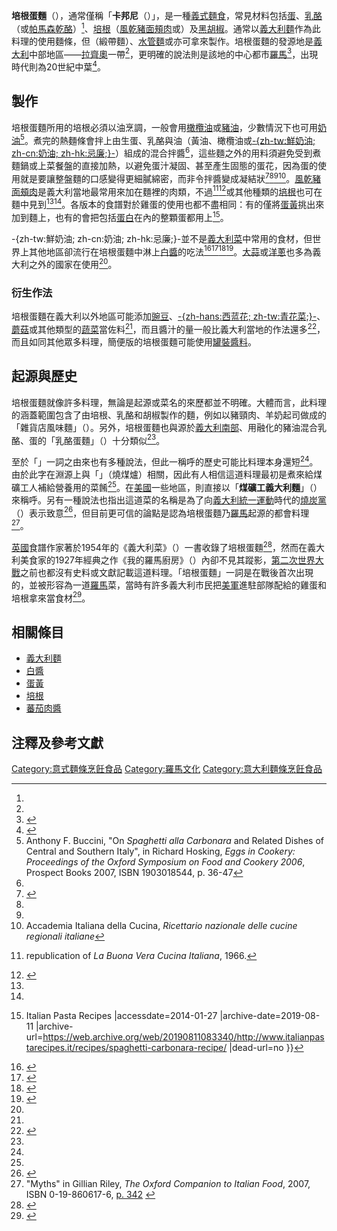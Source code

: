{{noteTA
|T=zh:培根蛋麵; zh-hans:培根蛋酱意大利面; zh-hk:卡邦拿意粉; zh-tw:培根蛋麵;
|1=zh-hans:烟肉;zh-hk:煙肉;zh-tw:培根;
|2=zh:培根蛋麵; zh-hans:培根蛋酱意大利面; zh-hk:卡邦拿意粉; zh-tw:培根蛋麵;
|3=zh-cn:意大利; zh-tw:義大利; zh-hk:意大利;
|4=zh-hans:意大利面;zh-tw:義大利麵;zh-hk:意大利粉;
|5=zh-hans:意式;zh-tw:義式;zh-hk:意式;
|6=zh-hans:黄油;zh-hk:牛油;zh-tw:奶油;
|7=zh-cn:奶油; zh-tw:鮮奶油; zh-hk:忌廉;
|8=zh-cn:面颊; zh-tw:面頰; zh-hk:面頰;
}}
{{Infobox prepared food
| name            = 培根蛋麵<br>{{lang|it|Pasta alla Carbonara}}
| image           = [[File:Spaghetti_carbonara.jpg|250px]]
| caption         = 一盤未佐白醬的培根蛋麵
| country         = 
| region          = {{ITA}}[[拉齊奧_(古代羅馬)|拉齊奧]]
| creator         = 
| course          = 第一道菜（{{lang|it|Primo}}）
| served          = 
| main_ingredient = [[蛋|蛋]]、[[培根|培根]]、[[黑胡椒|黑胡椒]]、[[乾酪粉|乾酪粉]]
| variations      = （美式）[[豌豆|豌豆]]、[[白醬|白醬]]<br>[[蘑菇|蘑菇]]及其他蔬菜
| calories        = 
}}

'''培根蛋麵'''（{{lang-it|'''Pasta alla Carbonara'''}}），通常僅稱「'''卡邦尼'''（{{lang-en|'''Carbonara'''}}）」，是一種[[義式麵食|義式麵食]]，常見材料包括[[蛋|蛋]]、[[乳酪|乳酪]]（{{Link-en|羅馬羊乳酪|Pecorino Romano}}或[[帕馬森乾酪|帕馬森乾酪]]）<ref name="Gosetti" />、[[培根|培根]]（[[風乾豬面頰肉|風乾豬面頰肉]]或{{Link-en|義式培根|pancetta}}）及[[黑胡椒|黑胡椒]]。通常以[[義大利麵|義大利麵]]作為此料理的使用麵條，但{{Link-en|義大利寬麵|fettuccine}}（緞帶麵）、[[水管麵|水管麵]]或{{Link-en|吸管麵|bucatini}}亦可拿來製作。培根蛋麵的發源地是[[義大利|義大利]]中部地區——[[拉齊奧_(古代羅馬)|拉齊奧]]一帶<ref name="Gosetti" />，更明確的說法則是該地的中心都市[[羅馬|羅馬]]<ref name="Carnacina">{{cite book |last=Carnacina |first=Luigi |coauthor=Vincenzo Buonassisi |year=1975 |title=Roma in Cucina |location=Milan |publisher=Giunti Martello |page=91}}</ref>，出現時代則為20世紀中葉<ref name="Alberini">{{cite book |first=Massimo |last=Alberini |coauthors=Giorgio Mistretta |title=Guida all'Italia gastronomica |publisher=Touring Club Italiano |year=1984 |page=286}}</ref>。

==製作==
培根蛋麵所用的培根必須以油烹調，一般會用[[橄欖油|橄欖油]]或[[豬油|豬油]]，少數情況下也可用[[黃油|奶油]]<ref name="buccini">Anthony F. Buccini, "On ''Spaghetti alla Carbonara'' and Related Dishes of Central and Southern Italy", in Richard Hosking, ''Eggs in Cookery: Proceedings of the Oxford Symposium on Food and Cookery 2006'', Prospect Books 2007, ISBN 1903018544, p. 36-47</ref>。煮完的熱麵條會拌上由生蛋、乳酪與油（黃油、橄欖油或[[鮮奶油|-{zh-tw:鮮奶油; zh-cn:奶油; zh-hk:忌廉;}-]]）組成的混合拌醬<ref name="Carnacina"/>，這些麵之外的用料須避免受到煮麵鍋或上菜餐盤的直接加熱，以避免蛋汁凝固、甚至產生固態的蛋花，因為蛋的使用就是要讓整盤麵的口感變得更細膩綿密，而非令拌醬變成凝結狀<ref name="Gosetti">{{cite book |last=Gosetti della Salda |first=Anna |title=Le ricette regionali italiane |publisher=Solares |location=Milan |year=1967 |page=696 |language=it}}</ref><ref name="Alberini" /><ref name="buccini" /><ref>Accademia Italiana della Cucina, ''Ricettario nazionale delle cucine regionali italiane''</ref>。[[風乾豬面頰肉|風乾豬面頰肉]]是義大利當地最常用來加在麵裡的肉類，不過{{Link-en|義式培根|pancetta}}<ref>{{cite book |first=Luigi |last=Carnacina |coauthor=Luigi Veronelli |title=La cucina rustica regionale (Vol. 2. Italia Centrale) |publisher=Rizzoli |year=1977}} republication of ''La Buona Vera Cucina Italiana'', 1966.</ref><ref>{{cite book |first=Vincenzo |last=Buonassisi |title=Il Nuovo Codice della Pasta |publisher=Rizzoli |year=1985}}</ref>或其他種類的[[培根|培根]]也可在麵中見到<ref name="flc"/><ref name="bhg"/>。各版本的食譜對於雞蛋的使用也都不盡相同：有的僅將[[蛋黃|蛋黃]]挑出來加到麵上，也有的會把包括[[蛋白|蛋白]]在內的整顆蛋都用上<ref>{{Cite web |url=http://www.italianpastarecipes.it/recipes/spaghetti-carbonara-recipe/ |title=Spaghetti Carbonara Recipe {{!}} Italian Pasta Recipes |accessdate=2014-01-27 |archive-date=2019-08-11 |archive-url=https://web.archive.org/web/20190811083340/http://www.italianpastarecipes.it/recipes/spaghetti-carbonara-recipe/ |dead-url=no }}</ref>。

-{zh-tw:鮮奶油; zh-cn:奶油; zh-hk:忌廉;}-並不是[[義大利菜|義大利菜]]中常用的食材，但世界上其他地區卻流行在培根蛋麵中淋上[[白醬|白醬]]的吃法<ref name="flc">{{cite web |author={{Link-en|莎倫·泰勒·赫伯斯特|Sharon Tyler Herbst|Herbst, Sharon Tyler}} |coauthors=Ron Herbst |work=The New {{Link-en|饕客夥伴|Food Lover's Companion|Food Lover's Companion}}, Fourth Edition |publisher=Barron's Educational Series. ISBN 0-7641-3577-5 |url=http://www.answers.com/topic/alla-carbonara |title=alla Carbonara |year=2007 |accessdate=2014-01-27 |archive-date=2018-08-17 |archive-url=https://web.archive.org/web/20180817161544/http://www.answers.com/topic/alla-carbonara |dead-url=no }}</ref><ref name="bhg">{{cite web |url=http://au.food.yahoo.com/recipes/recipe/-/5348809/fettucine-carbonara/ |title=Fettucine Carbonara |work={{Link-en|美好家園 (電視節目)|Better Homes and Gardens|Better Homes and Gardens}} |publisher=Yahoo!7 Food |accessdate=2014-01-27 |archive-date=2009-10-05 |archive-url=https://web.archive.org/web/20091005075042/http://au.food.yahoo.com/recipes/recipe/-/5348809/fettucine-carbonara |dead-url=no }}</ref><ref name="OnCooking">{{cite book |last=Labensky |first=Sarah R |coauthors=Alan M. House |title=On Cooking, Third Edition: Techniques from expert chefs |publisher=Pearson Education, Inc. |year=2003 |isbn=0-13-045241-6}}</ref><ref>{{cite book |last=Wright |first=Jeni |title=Italy's 500 Best-Ever Recipes |url=https://archive.org/details/italys500besteve0000unse |publisher=Hermes House, Anness Publishing |location=London |year=2006, 2007 |isbn=0-681-46033-4}}</ref>。[[大蒜|大蒜]]或[[洋蔥|洋蔥]]也多為義大利之外的國家在使用<ref name="buccini" />。

===衍生作法===
培根蛋麵在義大利以外地區可能添加[[豌豆|豌豆]]、[[青花菜|-{zh-hans:西蓝花; zh-tw:青花菜;}-]]、[[蘑菇|蘑菇]]或其他類型的[[蔬菜|蔬菜]]當佐料<ref name="OnCooking"/>，而且醬汁的量一般比義大利當地的作法還多<ref>{{cite book |title=The Food I Love: Beautiful, Simple Food to Cook at Home |authorlink={{Link-en|尼爾·佩里|Neil Perry|Perry, Neil}} |authors=Earl Carter, Sue Fairlie-Cuninghame |publisher=Simon and Schuster |year=2006 |page=114 |url=http://books.google.com/books?id=f9--loJsVdUC&pg=PA114 |isbn=978-0-7432-9245-0 |access-date=2014-01-27 |archive-date=2019-12-22 |archive-url=https://web.archive.org/web/20191222015530/https://books.google.com/books?id=f9--loJsVdUC&pg=PA114 |dead-url=no }}</ref>，而且如同其他眾多料理，簡便版的培根蛋麵可能使用[[罐頭|罐裝醬料]]。

==起源與歷史==
培根蛋麵就像許多料理，無論是起源或菜名的來歷都並不明確。大體而言，此料理的涵蓋範圍包含了由培根、乳酪和胡椒製作的麵，例如以豬頸肉、羊奶起司做成的「雜貨店風味麵」（{{lang|it|''spaghetti alla gricia''}}）。另外，培根蛋麵也與源於[[義大利南部|義大利南部]]、用融化的豬油混合乳酪、蛋的「乳酪蛋麵」（{{lang|it|''cacio e uova''}}）十分類似<ref name="buccini" />。

至於「{{lang|it|Carbonara}}」一詞之由來也有多種說法，但此一稱呼的歷史可能比料理本身還短<ref name="buccini" />。由於此字在淵源上與「{{lang|it|''carbonaro''}}」（燒煤爐）相關，因此有人相信這道料理最初是煮來給煤礦工人補給營養用的菜餚<ref name="Gosetti" />。在[[美國|美國]]一些地區，則直接以「'''煤礦工義大利麵'''」（{{lang|en|'''"coal miner's spaghetti"'''}}）來稱呼。另有一種說法也指出這道菜的名稱是為了向[[義大利統一|義大利統一運動]]時代的[[燒炭黨|燒炭黨]]（{{lang|it|Carbonari}}）表示致意<ref name="mariani">{{cite book
 |last=Mariani
 |first=Galina
 |authorlink=
 |coauthors=Galina Mariani, Laura Tedeschi
 |title=The Italian-American cookbook: a feast of food from a great American cooking tradition
 |publisher=Harvard Common
 |year=2000
 |location=
 |pages=140–41
 |url=http://books.google.com/books?id=Mz5tt-4yHIQC&pg=PA140
 |doi=
 |id=
 |isbn=978-1-55832-166-3
 |access-date=2014-01-27
 |archive-date=2019-12-28
 |archive-url=https://web.archive.org/web/20191228104510/https://books.google.com/books?id=Mz5tt-4yHIQC&pg=PA140
 |dead-url=no
 }}</ref>，但目前更可信的論點是認為培根蛋麵乃[[羅馬|羅馬]]起源的都會料理<ref>"Myths" in Gillian Riley, ''The Oxford Companion to Italian Food'', 2007, ISBN 0-19-860617-6, [http://books.google.com/books?id=-HStec87HdcC&pg=PT369 p. 342] {{Wayback|url=http://books.google.com/books?id=-HStec87HdcC&pg=PT369 |date=20191221054209 }}</ref>。

[[英國|英國]]食譜作家{{Link-en|伊莉莎白·大衛|Elizabeth David}}著於1954年的《義大利菜》（{{lang|en|''Italian Food''}}）一書收錄了培根蛋麵<ref>{{cite book |title=Italian Food |first=Elizabeth |last=David |year=1954 |publisher=Macdonald |location=Great Britain}}</ref>，然而在義大利美食家{{Link-de|艾妲·伯尼|Ada Boni}}的1927年經典之作《我的羅馬廚房》（{{lang|it|''La Cucina Romana''}}）內卻不見其蹤影，[[第二次世界大戰|第二次世界大戰]]之前也都沒有史料或文獻記載這道料理。「培根蛋麵」一詞是在戰後首次出現的，並被形容為一道[[羅馬|羅馬]]菜，當時有許多義大利市民把[[美軍|美軍]]進駐部隊配給的雞蛋和培根拿來當食材<ref>{{cite book
 |author={{Link-en|艾倫·戴維森 (飲食作家)|Alan Davidson (food writer)|Davidson, Alan}}
 |title={{Link-en|牛津食品指南|Oxford Companion to Food|Oxford Companion to Food}} |publisher=Oxford UP |year=1999
 |location=Oxford |page=740 |isbn=0-19-211579-0}}</ref>。

==相關條目==
{{Cookbook|Spaghetti alla Carbonara}}
{{Commons category|Spaghetti alla Carbonara}}
*[[義大利麵|義大利麵]]
*[[白醬|白醬]]
*[[蛋黃|蛋黃]]
*[[培根|培根]]
*[[蕃茄肉醬|蕃茄肉醬]]

==注釋及參考文獻==
{{reflist|2}}

{{烟肉}}
{{Portal bar|飲食|義大利}}
[[Category:意式麵條烹飪食品|Category:意式麵條烹飪食品]]
[[Category:羅馬文化|Category:羅馬文化]]
[[Category:意大利麵條烹飪食品|Category:意大利麵條烹飪食品]]